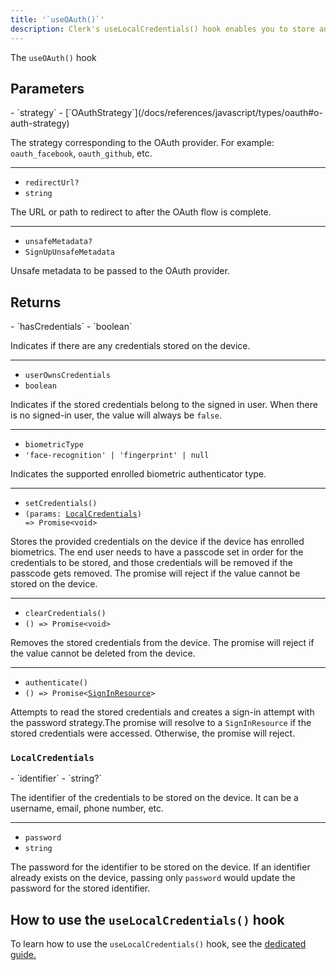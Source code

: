 ```yaml
---
title: '`useOAuth()`'
description: Clerk's useLocalCredentials() hook enables you to store and access a user's password credentials on their device.
---
```


The `useOAuth()` hook

## Parameters

<Properties>
  - `strategy`
  - [`OAuthStrategy`](/docs/references/javascript/types/oauth#o-auth-strategy)

  The strategy corresponding to the OAuth provider. For example: `oauth_facebook`, `oauth_github`, etc.

  ---

  - `redirectUrl?`
  - `string`

  The URL or path to redirect to after the OAuth flow is complete.

  ---

  - `unsafeMetadata?`
  - `SignUpUnsafeMetadata`

  Unsafe metadata to be passed to the OAuth provider.
</Properties>

## Returns

<Properties>
  - `hasCredentials`
  - `boolean`

  Indicates if there are any credentials stored on the device.

  ---

  - `userOwnsCredentials`
  - `boolean`

  Indicates if the stored credentials belong to the signed in user. When there is no signed-in user, the value will always be `false`.

  ---

  - `biometricType`
  - `'face-recognition' | 'fingerprint' | null`

  Indicates the supported enrolled biometric authenticator type.

  ---

  - `setCredentials()`
  - <code>(params: [LocalCredentials](#local-credentials)) => Promise\<void></code>

  Stores the provided credentials on the device if the device has enrolled biometrics. The end user needs to have a passcode set in order for the credentials to be stored, and those credentials will be removed if the passcode gets removed. The promise will reject if the value cannot be stored on the device.

  ---

  - `clearCredentials()`
  - <code>() => Promise\<void></code>

  Removes the stored credentials from the device. The promise will reject if the value cannot be deleted from the device.

  ---

  - `authenticate()`
  - <code>() => Promise\<[SignInResource](/docs/references/javascript/sign-in/sign-in)></code>

  Attempts to read the stored credentials and creates a sign-in attempt with the password strategy.The promise will resolve to a `SignInResource` if the stored credentials were accessed. Otherwise, the promise will reject.
</Properties>

### `LocalCredentials`

<Properties>
  - `identifier`
  - `string?`

  The identifier of the credentials to be stored on the device. It can be a username, email, phone number, etc.

  ---

  - `password`
  - `string`

  The password for the identifier to be stored on the device. If an identifier already exists on the device, passing only `password` would update the password for the stored identifier.
</Properties>

## How to use the `useLocalCredentials()` hook

To learn how to use the `useLocalCredentials()` hook, see the [dedicated guide.](/docs/references/expo/local-credentials)
